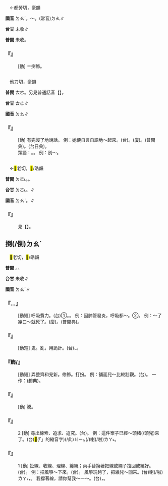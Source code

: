 
=={{ruby|刀|ㄉㄠˊ}}==

　←都勞切，豪韻

'''國音''' <rt>ㄉㄠˊ</rt>，～{{ruby|尺|·ㄔ}}。(常音)<rt>ㄉㄠ</rt>∥

'''台甘''' 未收∥

'''普閩''' 未收。

    

==='''『{{ruby|刀|ㄉㄠˊ}}{{ruby|尺|·ㄔ}}』'''===
: [動] ＝捯飾。
    

=={{ruby|叨|ㄉㄠˊ}}==

　他刀切，豪韻

'''普閩''' <rt>ㄊㄜ</rt>。另見普通話音【{{ruby|叨|ㄉㄠ}}】。

'''台甘''' <rt>ㄊㄜ</rt>∥

'''國音''' <rt>ㄉㄠ</rt>{{ruby|→|ㄉㄠˊ}}∥

    

==='''『{{ruby|叨|ㄉㄠˊ}}{{ruby|嘮|·ㄌㄠ}}』'''===
: [動] 有完沒了地說話。 例：她便自言自語地～起來。(台){{ruby|念|ㄌㄧㆰ˫}}。(廈){{ruby|嘈|ㄘㄠ˫}}{{ruby|嘈|ㄘㄠ˫}}{{ruby|念|ㄌㄧㆰ˫}}。(普閩典)。{{ruby|哳|ㄘㄠㆷ ͘}}{{ruby|哳|ㄘㄠㆷ ͘}}{{ruby|念|ㄌㄧㆰ˫}}(台日典)。
:類語：{{ruby|叨|ㄉㄠˊ}}{{ruby|咕|·ㄍㄨ}}。{{ruby|嘮|ㄌㄠ}}{{ruby|叨|·ㄉㄠ}}。 例：別～。
:
    

=={{ruby|倒|ㄉㄠˊ}}==

　←<mark>&#xf94fc;</mark>老切，<mark>&#xffc79;</mark>/皓韻

'''普閩''' <rt>ㄉㄜ˪</rt>。{{ruby| |ㄉㄜˋ}}。

'''台甘''' <rt>ㄉㄜ˪</rt>。{{ruby| |ㄉㄜˋ}}∥

'''國音''' <rt>ㄉㄠˋ</rt>。{{ruby|→|ㄉㄠˊ}}{{ruby|。|ㄉㄠˇ}}∥

    

==='''『{{ruby|倒|ㄉㄠˊ}}{{ruby|嚼|ㄐㄧㄠˋ}}』'''===
:  見【{{ruby|倒|ㄉㄠˇ}}{{ruby|嚼|ㄐㄧㄠˋ}}】。
    

==捯(/倒)<rt>ㄉㄠˊ</rt>==

　<mark>&#xf94fc;</mark>老切，<mark>&#xffc79;</mark>/皓韻

'''普閩''' {{ruby|(文)|ㄉㄜˋ}}。{{ruby|(白)|ㄉㄠˋ}}。

'''台甘''' 未收∥

'''國音''' <rt>ㄉㄠˊ</rt>∥

    

==='''『{{ruby|捯|ㄉㄠˊ}}…{{ruby|氣|ㄑㄧˋ}}{{ruby|兒|ㄦ}}』'''===
: [動短] 呼吸費力。(台)①{{ruby|歹|ㄆㆮˋ/ㄆㄞˋ}}{{ruby|喘|ㄘㄨㄢ˪}}{{ruby|氣|ㄎㄨㄧ˪}}。{{ruby|大|ㄉㄨㄚ˫}}{{ruby|心|ㄒㄧㆬ}}{{ruby|氣|ㄎㄨㄧ˪}}。 例：因肺管發炎，呼吸都～。②{{ruby|常|ㄒㄧㆲˊ}}{{ruby|指|ㄐㄧˋ}}{{ruby|<mark>&#xffa49;</mark>|ㆠㆤㆷ/ㆠㄨㆤㆷ}}{{ruby|死|ㄒㄧˋ}}{{ruby|已|ㄧˋ}}{{ruby|前|ㄐㄧㄥˊ}}{{ruby|丌|ㆤ}}{{ruby|促|ㄑㄧㆦㆶ/ㄘㆤㆷ}}{{ruby|氣|ㄎㄨㄧ˪}}。 例：～了幾口～就死了。(廈){{ruby|掣|ㄘㄨㄚㆷ}}{{ruby|氣|ㄎㄨㄧ˪}}{{ruby|絲|ㄒㄧ}}{{ruby|仔|ㄚ}}。(普閩典)。
    

==='''『{{ruby|捯|ㄉㄠˊ}}{{ruby|鬼|ㄍㄨㄟˇ}}』'''===
: [動短] {{ruby|搗|ㄉㄠˇ}}鬼。{{ruby|倒|ㄉㄠˇ}}亂，用詭計。(台){{ruby|作|ㄗㆦㆶ}}{{ruby|弄|ㄌㆲ˫}}、{{ruby|<mark>&#xf8e78;</mark>|ㄅㆪ˪}}{{ruby|鬼|ㄍㄨㄧˋ}}。
    

==='''『{{ruby|倒|ㄉㄠˊ}}飾/{{ruby|斥|·ㄔˋ}}』'''===
: [動短] 弄整齊和見新。修飾。打扮。 例：舖面兒～比較壯觀。(台){{ruby|店|ㄉㄧㆰ˪}}{{ruby|面|ㆠㄧㄣ˫}}{{ruby|修|ㄒㄧㄨ}}{{ruby|整|ㄐㄧㄥˋ}}{{ruby|一|ㄐㄧㆵ ͘}}{{ruby|下|·ㆤ˫}}{{ruby|較|ㄎㄚㆷ}}{{ruby|好|ㄏㄜˋ}}{{ruby|看|ㄎㄨㆩ˪}}{{ruby|頭|ㄊㄠˊ}}。 一作：{{ruby|刀|ㄉㄠˊ}}{{ruby|尺|·ㄔ}}(趙典)。
    

==='''『{{ruby|捯|ㄉㄠˊ}}{{ruby|騰|·ㄊㄥˊ}}』'''===
: [動] {{ruby|搗|ㄉㄠˊ}}{{ruby|→|ㄉㄠˇ}}騰。
    

==='''『{{ruby|捯|ㄉㄠˊ}}』'''===
:2  [動] 尋出線索、追求、追究。(台){{ruby|揫|ㄌㄧㄨˊ/ㄑㄧㄨˊ}}。 例：這件案子已經～頭緒(/頭兒)來了。(台)<mark>&#xffb50;</mark>(「{{ruby|此|ㄐㄧˋ}}{{ruby|一|ㄐㄧㆵ ͘}}」的縮音字)(/此)<rt>ㄐㄧㆵ</rt>{{ruby|個|ㆤˊ}}{{ruby|案|ㄢ˪}}{{ruby|件|ㄍㄧㆩ˫}}{{ruby|已|ㄧˋ}}{{ruby|經|ㄍㄧㄥ}}{{ruby|揫|ㄑㄧㄨˊ}}(/{{ruby|查|ㄘㄚˊ}}){{ruby|出|ㄘㄨㆵ}}{{ruby|來|·ㄌㄞˊ}}喇(/啦)<rt>ㄌㄚ˪</rt>。
    

==='''『{{ruby|捯|ㄉㄠˊ}}』'''===
:1  [動] 扯線、收線、理線、纏繞；兩手替換著把線或繩子拉回或繞好。(台){{ruby|揫|ㄌㄧㄨˊ}}{{ruby|線|ㄙㄨㆩ˪}}。 例：把風箏～下來。(台){{ruby|風|ㄏㆲ/ㄏㄨㄤ}}{{ruby|吹|ㄘㄨㆤ/ㄘㆤ}}{{ruby|揫|ㄌㄧㄨˊ}}{{ruby|落|ㄌㄜㆷ ͘}}{{ruby|來|·ㄌㄞˊ}}。 風箏玩夠了，把線兒～回來。(台){{ruby|<mark>&#xffae6;</mark>|ㄊㄧㆵ}}{{ruby|<mark>&#xffaec;</mark>|ㄊㄜˊ}}{{ruby|歡|ㄏㄨㆩ}}{{ruby|喜|ㄏㄧˋ}}喇(/啦)<rt>ㄌㄚ˪</rt>，{{ruby|風|ㄏㆲ/ㄏㄨㄤ}}{{ruby|吹|ㄘㄨㆤ/ㄘㆤ}}{{ruby|線|ㄙㄨㆩ˪}}{{ruby|揫|ㄌㄧㄨˊ}}{{ruby|揫|ㄌㄧㄨˊ}}{{ruby|落|ㄌㄜㆷ ͘}}{{ruby|來|·ㄌㄞˊ}}。 我撐著線，請你幫我～一～。(台){{ruby|我|ㆣㄨㄚˋ}}{{ruby|<mark>&#xffcb9;</mark>|ㄍㄧㄥ}}{{ruby|線|ㄙㄨㆩ˪}}，{{ruby|汝|ㄌㄧˋ}}{{ruby|共|ㄍㄚ˫}}{{ruby|我|ㆣㄨㄚˋ}}{{ruby|纏|ㄉㆪˊ}}{{ruby|一|ㄐㄧㆵ ͘}}{{ruby|下|·ㆤ˫}}。
    
